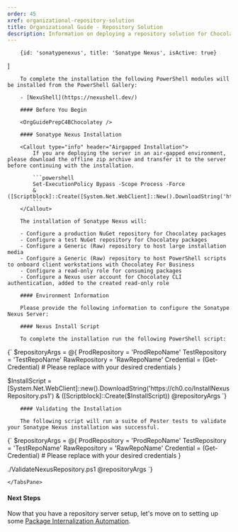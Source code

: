 ```yaml
---
order: 45
xref: organizational-repository-solution
title: Organizational Guide - Repository Solution
description: Information on deploying a repository solution for Chocolatey For Business
---
```


<OrgGuideRepositoryIntro />

        {id: 'sonatypenexus', title: 'Sonatype Nexus', isActive: true}
]

<TabsTabContainer content={repository} />
<TabsPaneContainer>
    <TabsPane content={repository[0]}>
        <SonatypeNexusHardwareRecommendations />

        To complete the installation the following PowerShell modules will be installed from the PowerShell Gallery:

        - [NexuShell](https://nexushell.dev/)

        #### Before You Begin

        <OrgGuidePrepC4BChocolatey />

        #### Sonatype Nexus Installation

        <Callout type="info" header="Airgapped Installation">
            If you are deploying the server in an air-gapped environment, please download the offline zip archive and transfer it to the server before continuing with the installation.

            ```powershell
            Set-ExecutionPolicy Bypass -Scope Process -Force
            & ([Scriptblock]::Create([System.Net.WebClient]::New().DownloadString('https://ch0.co/PrepareNexusOffline.ps1')))
            ```
        </Callout>

        The installation of Sonatype Nexus will:

        - Configure a production NuGet repository for Chocolatey packages
        - Configure a test NuGet repository for Chocolatey packages
        - Configure a Generic (Raw) repository to host large installation media
        - Configure a Generic (Raw) repository to host PowerShell scripts to onboard client workstations with Chocolatey For Business
        - Configure a read-only role for consuming packages
        - Configure a Nexus user account for Chocolatey CLI authentication, added to the created read-only role

        #### Environment Information

        Please provide the following information to configure the Sonatype Nexus Server:
<DynamicCodeBlockInput name="ProdRepoName" defaultValue="Fabrikam-Prod" label="Production Repository Name" />
<DynamicCodeBlockInput name="TestRepoName" defaultValue="Fabrikam-Test" label="Test Repository Name" />
<DynamicCodeBlockInput name="RawRepoName" defaultValue="Fabrikam-Assets" label="Raw Repository Name" />

        #### Nexus Install Script

        To complete the installation run the following PowerShell script:

<DynamicCodeBlock language="powershell">
{`
$repositoryArgs = @{
    ProdRepository = 'ProdRepoName'
    TestRepository = 'TestRepoName'
    RawRepository = 'RawRepoName'
    Credential = (Get-Credential) # Please replace with your desired credentials
}

$InstallScript = [System.Net.WebClient]::new().DownloadString('https://ch0.co/InstallNexusRepository.ps1')
& ([Scriptblock]::Create($InstallScript)) @repositoryArgs
`}
</DynamicCodeBlock>

        #### Validating the Installation

        The following script will run a suite of Pester tests to validate your Sonatype Nexus installation was successful.

<DynamicCodeBlock language="powershell">
{`
$repositoryArgs = @{
    ProdRepository = 'ProdRepoName'
    TestRepository = 'TestRepoName'
    RawRepository = 'RawRepoName'
    Credential = (Get-Credential) # Please replace with your desired credentials
}

./ValidateNexusRepository.ps1 @repositoryArgs
`}
</DynamicCodeBlock>

    </TabsPane>
</TabsPaneContainer>

#### Next Steps

Now that you have a repository server setup, let's move on to setting up some [Package Internalization Automation](#Placeholder).